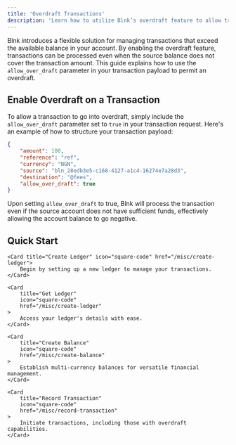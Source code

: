 ```yaml
---
title: 'Overdraft Transactions'
description: 'Learn how to utilize Blnk’s overdraft feature to allow transactions even when the source balance is insufficient.'
---
```


Blnk introduces a flexible solution for managing transactions that exceed the available balance in your account. By enabling the overdraft feature, transactions can be processed even when the source balance does not cover the transaction amount. This guide explains how to use the `allow_over_draft` parameter in your transaction payload to permit an overdraft.

## Enable Overdraft on a Transaction
To allow a transaction to go into overdraft, simply include the `allow_over_draft` parameter set to `true` in your transaction request. Here's an example of how to structure your transaction payload:

```json record transaction
{
    "amount": 100,
    "reference": "ref",
    "currency": "NGN",
    "source": "bln_28edb3e5-c168-4127-a1c4-16274e7a28d3",
    "destination": "@fees",
    "allow_over_draft": true
}
```

Upon setting `allow_over_draft` to true, Blnk will process the transaction even if the source account does not have sufficient funds, effectively allowing the account balance to go negative.


## Quick Start
<CardGroup>

    <Card title="Create Ledger" icon="square-code" href="/misc/create-ledger">
        Begin by setting up a new ledger to manage your transactions.
    </Card>

    <Card
        title="Get Ledger"
        icon="square-code"
        href="/misc/create-ledger"
    >
        Access your ledger's details with ease.
    </Card>

    <Card
        title="Create Balance"
        icon="square-code"
        href="/misc/create-balance"
    >
        Establish multi-currency balances for versatile financial management.
    </Card>

    <Card
        title="Record Transaction"
        icon="square-code"
        href="/misc/record-transaction"
    >
        Initiate transactions, including those with overdraft capabilities.
    </Card>

</CardGroup>
